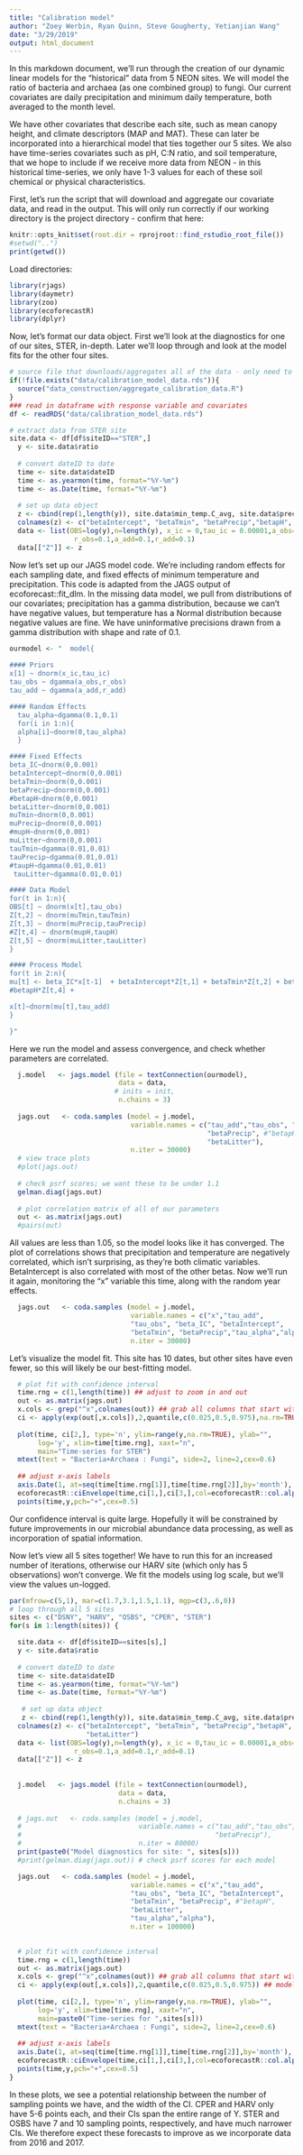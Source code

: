 ```yaml
---
title: "Calibration model"
author: "Zoey Werbin, Ryan Quinn, Steve Gougherty, Yetianjian Wang"
date: "3/29/2019"
output: html_document
---
```


In this markdown document, we'll run through the creation of our dynamic linear models for the "historical" data from 5 NEON sites. We will model the ratio of bacteria and archaea (as one combined group) to fungi. Our current covariates are daily precipitation and minimum daily temperature, both averaged to the month level.

We have other covariates that describe each site, such as mean canopy height, and climate descriptors (MAP and MAT). These can later be incorporated into a hierarchical model that ties together our 5 sites. We also have time-series covariates such as pH, C:N ratio, and soil temperature, that we hope to include if we receive more data from NEON - in this historical time-series, we only have 1-3 values for each of these soil chemical or physical characteristics.

First, let's run the script that will download and aggregate our covariate data, and read in the output. This will only run correctly if our working directory is the project directory - confirm that here:

```r
knitr::opts_knit$set(root.dir = rprojroot::find_rstudio_root_file())
#setwd("..")
print(getwd())
```
Load directories:
```r
library(rjags)
library(daymetr)
library(zoo)
library(ecoforecastR)
library(dplyr)
```

Now, let's format our data object. First we'll look at the diagnostics for one of our sites, STER, in-depth. Later we'll loop through and look at the model fits for the other four sites.

```r
# source file that downloads/aggregates all of the data - only need to run once. takes less than 2 min on a mac, takes much longer on non-Macs due to something (?) with the neonUtilities pacakge.
if(!file.exists("data/calibration_model_data.rds")){
  source("data_construction/aggregate_calibration_data.R")
}
### read in dataframe with response variable and covariates
df <- readRDS("data/calibration_model_data.rds")

# extract data from STER site
site.data <- df[df$siteID=="STER",]
  y <- site.data$ratio
  
  # convert dateID to date
  time <- site.data$dateID
  time <- as.yearmon(time, format="%Y-%m")
  time <- as.Date(time, format="%Y-%m")
  
  # set up data object
  z <- cbind(rep(1,length(y)), site.data$min_temp.C_avg, site.data$precip.mm_avg, site.data$pH, site.data$litterDepth)
  colnames(z) <- c("betaIntercept", "betaTmin", "betaPrecip","betapH", "betaLitter")
  data <- list(OBS=log(y),n=length(y), x_ic = 0,tau_ic = 0.00001,a_obs=0.1,
                r_obs=0.1,a_add=0.1,r_add=0.1)
  data[["Z"]] <- z
```

Now let's set up our JAGS model code. We're including random effects for each sampling date, and fixed effects of minimum temperature and precipitation. This code is adapted from the JAGS output of ecoforecast::fit_dlm. In the missing data model, we pull from distributions of our covariates; precipitation has a gamma distribution, because we can't have negative values, but temperature has a Normal distribution because negative values are fine. We have uninformative precisions drawn from a gamma distribution with shape and rate of 0.1.
```r

ourmodel <- "  model{
  
#### Priors
x[1] ~ dnorm(x_ic,tau_ic)
tau_obs ~ dgamma(a_obs,r_obs)
tau_add ~ dgamma(a_add,r_add)

#### Random Effects
  tau_alpha~dgamma(0.1,0.1)
  for(i in 1:n){                  
  alpha[i]~dnorm(0,tau_alpha)
  }

#### Fixed Effects
beta_IC~dnorm(0,0.001)
betaIntercept~dnorm(0,0.001)
betaTmin~dnorm(0,0.001)
betaPrecip~dnorm(0,0.001)
#betapH~dnorm(0,0.001)
betaLitter~dnorm(0,0.001)
muTmin~dnorm(0,0.001)
muPrecip~dnorm(0,0.001)
#mupH~dnorm(0,0.001)
muLitter~dnorm(0,0.001) 
tauTmin~dgamma(0.01,0.01)
tauPrecip~dgamma(0.01,0.01)
#taupH~dgamma(0.01,0.01)
 tauLitter~dgamma(0.01,0.01)

#### Data Model
for(t in 1:n){
OBS[t] ~ dnorm(x[t],tau_obs)
Z[t,2] ~ dnorm(muTmin,tauTmin)
Z[t,3] ~ dnorm(muPrecip,tauPrecip)
#Z[t,4] ~ dnorm(mupH,taupH)
Z[t,5] ~ dnorm(muLitter,tauLitter)
}

#### Process Model
for(t in 2:n){
mu[t] <- beta_IC*x[t-1]  + betaIntercept*Z[t,1] + betaTmin*Z[t,2] + betaPrecip*Z[t,3] + betaLitter*Z[t,5] + alpha[t[i]]
#betapH*Z[t,4] + 

x[t]~dnorm(mu[t],tau_add)
}

}"
```

Here we run the model and assess convergence, and check whether parameters are correlated.
```r
  j.model   <- jags.model (file = textConnection(ourmodel),
                           data = data,
                          # inits = init,
                           n.chains = 3)
  
  jags.out   <- coda.samples (model = j.model,
                              variable.names = c("tau_add","tau_obs", "beta_IC", "betaIntercept", "betaTmin",
                                                 "betaPrecip", #"betapH", 
                                                 "betaLitter"),
                              n.iter = 30000)
  # view trace plots
  #plot(jags.out)
  
  # check psrf scores; we want these to be under 1.1
  gelman.diag(jags.out)
  
  # plot correlation matrix of all of our parameters
  out <- as.matrix(jags.out)
  #pairs(out)
```

All values are less than 1.05, so the model looks like it has converged. The plot of correlations shows that precipitation and temperature are negatively correlated, which isn't surprising, as they're both climatic variables. BetaIntercept is also correlated with most of the other betas. Now we'll run it again, monitoring the "x" variable this time, along with the random year effects. 
  
```r
  jags.out   <- coda.samples (model = j.model,
                              variable.names = c("x","tau_add",
                              "tau_obs", "beta_IC", "betaIntercept", 
                              "betaTmin", "betaPrecip","tau_alpha","alpha"),
                              n.iter = 30000)
```

Let's visualize the model fit. This site has 10 dates, but other sites have even fewer, so this will likely be our best-fitting model.
```r

  # plot fit with confidence interval
  time.rng = c(1,length(time)) ## adjust to zoom in and out
  out <- as.matrix(jags.out)
  x.cols <- grep("^x",colnames(out)) ## grab all columns that start with the letter x
  ci <- apply(exp(out[,x.cols]),2,quantile,c(0.025,0.5,0.975),na.rm=TRUE) ## model was fit on log scale
  
  plot(time, ci[2,], type='n', ylim=range(y,na.rm=TRUE), ylab="", 
       log='y', xlim=time[time.rng], xaxt="n", 
       main="Time-series for STER")
  mtext(text = "Bacteria+Archaea : Fungi", side=2, line=2,cex=0.6)
  
  ## adjust x-axis labels
  axis.Date(1, at=seq(time[time.rng[1]],time[time.rng[2]],by='month'), format = "%Y-%m")
  ecoforecastR::ciEnvelope(time,ci[1,],ci[3,],col=ecoforecastR::col.alpha("lightBlue",0.75))
  points(time,y,pch="+",cex=0.5)

```

Our confidence interval is quite large. Hopefully it will be constrained by future improvements in our microbial abundance data processing, as well as incorporation of spatial information.

Now let's view all 5 sites together! We have to run this for an increased number of iterations, otherwise our HARV site (which only has 5 observations) won't converge. We fit the models using log scale, but we'll view the values un-logged.
```r

par(mfrow=c(5,1), mar=c(1.7,3.1,1.5,1.1), mgp=c(3,.6,0))
# loop through all 5 sites
sites <- c("DSNY", "HARV", "OSBS", "CPER", "STER")
for(s in 1:length(sites)) {

  site.data <- df[df$siteID==sites[s],]
  y <- site.data$ratio
  
  # convert dateID to date
  time <- site.data$dateID
  time <- as.yearmon(time, format="%Y-%m")
  time <- as.Date(time, format="%Y-%m")
  
   # set up data object
   z <- cbind(rep(1,length(y)), site.data$min_temp.C_avg, site.data$precip.mm_avg, site.data$pH, site.data$litterDepth)
  colnames(z) <- c("betaIntercept", "betaTmin", "betaPrecip","betapH", 
                   "betaLitter")
  data <- list(OBS=log(y),n=length(y), x_ic = 0,tau_ic = 0.00001,a_obs=0.1,
                r_obs=0.1,a_add=0.1,r_add=0.1)
  data[["Z"]] <- z
  
  
  j.model   <- jags.model (file = textConnection(ourmodel),
                           data = data,
                           n.chains = 3)
  
  # jags.out   <- coda.samples (model = j.model,
  #                             variable.names = c("tau_add","tau_obs", "beta_IC", "betaIntercept", "betaTmin",
  #                                                "betaPrecip"),
  #                             n.iter = 80000)
  print(paste0("Model diagnostics for site: ", sites[s]))
  #print(gelman.diag(jags.out)) # check psrf scores for each model

  jags.out   <- coda.samples (model = j.model,
                              variable.names = c("x","tau_add",
                              "tau_obs", "beta_IC", "betaIntercept", 
                              "betaTmin", "betaPrecip", #"betapH", 
                              "betaLitter",
                              "tau_alpha","alpha"),
                              n.iter = 100000)
  

  # plot fit with confidence interval
  time.rng = c(1,length(time)) 
  out <- as.matrix(jags.out)
  x.cols <- grep("^x",colnames(out)) ## grab all columns that start with the letter x
  ci <- apply(exp(out[,x.cols]),2,quantile,c(0.025,0.5,0.975)) ## model was fit on log scale
  
  plot(time, ci[2,], type='n', ylim=range(y,na.rm=TRUE), ylab="", 
       log='y', xlim=time[time.rng], xaxt="n", 
       main=paste0("Time-series for ",sites[s]))
  mtext(text = "Bacteria+Archaea : Fungi", side=2, line=2,cex=0.6)
  
  ## adjust x-axis labels
  axis.Date(1, at=seq(time[time.rng[1]],time[time.rng[2]],by='month'), format = "%Y-%m")
  ecoforecastR::ciEnvelope(time,ci[1,],ci[3,],col=ecoforecastR::col.alpha("lightBlue",0.75))
  points(time,y,pch="+",cex=0.5)
}
```


In these plots, we see a potential relationship between the number of sampling points we have, and the width of the CI. CPER and HARV only have 5-6 points each, and their CIs span the entire range of Y. STER and OSBS have 7 and 10 sampling points, respectively, and have much narrower CIs. We therefore expect these forecasts to improve as we incorporate data from 2016 and 2017.
